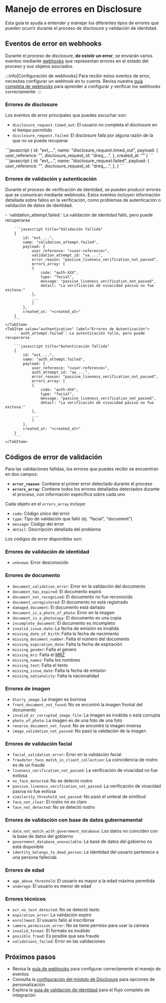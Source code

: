 
# Manejo de errores en Disclosure

Esta guía te ayuda a entender y manejar los diferentes tipos de errores que pueden ocurrir durante el proceso de disclosure y validación de identidad.

## Eventos de error en webhooks

Durante el proceso de disclosure, **de existir un error**, se enviarán varios eventos mediante [webhooks](../../api/webhooks.md) que representan errores en el estado del proceso y sus objetos asociados.

:::info[Configuración de webhooks]
Para recibir estos eventos de error, necesitas configurar un webhook en tu cuenta. Revisa nuestra [guía completa de webhooks](../../api/webhooks.md) para aprender a configurar y verificar los webhooks correctamente.
:::

### Errores de disclosure

Los eventos de error principales que puedes escuchar son:

- `disclosure_request.timed_out`: El usuario no completa el disclosure en el tiempo permitido
- `disclosure_request.failed`: El disclosure falla por alguna razón de la que no se puede recuperar

<Tabs>
    <TabItem value="timeout" label="Disclosure request caducado" default>
        ```javascript
        {
            id: "evt_...",
            name: "disclosure_request.timed_out",
            payload: {
                user_reference: "<user-reference>",
                disclosure_request_id: "dreq_...",
            },
            created_at: "<created_at>"
        }
        ```
    </TabItem>
    <TabItem value="error" label="Disclosure request fallido (error en el match)">
        ```javascript
        {
            id: "evt_...",
            name: "disclosure_request.failed",
            payload: {
                user_reference: "<user-reference>",
                disclosure_request_id: "dreq_...",
            },
        }
        ```
    </TabItem>
</Tabs>

### Errores de validación y autenticación

Durante el proceso de verificación de identidad, se pueden producir errores que se comunican mediante webhooks. Estos eventos incluyen información detallada sobre fallos en la verificación, como problemas de autenticación o validación de datos de identidad.

<Tabs>
    <TabItem value="validation" label="Errores de Validación" default>
        - `validation_attempt.failed`: La validación de identidad falló, pero puede recuperarse

        ```javascript title="Validación fallida"
        {
            id: "evt_...",
            name: "validation_attempt.failed",
            payload: {
                user_reference: "<user-reference>",
                validation_attempt_id: "va_...",
                error_reason: "passive_liveness_verification_not_passed",
                errors_array: [
                {
                    code: "auth-XXX",
                    type: "facial",
                    message: "passive_liveness_verification_not_passed",
                    detail: "La verificación de vivacidad pasiva no fue exitosa."
                },
                ...
                ]
            },
            created_at: "<created_at>"
        }
        ```
    </TabItem>
    <TabItem value="authentication" label="Errores de Autenticación">
        - `auth_attempt.failed`: La autenticación falló, pero puede recuperarse

        ```javascript title="Autenticación fallida"
        {
            id: "evt_...",
            name: "auth_attempt.failed",
            payload: {
                user_reference: "<user-reference>",
                auth_attempt_id: "aa_...",
                error_reason: "passive_liveness_verification_not_passed",
                errors_array: [
                {
                    code: "auth-XXX",
                    type: "facial",
                    message: "passive_liveness_verification_not_passed",
                    detail: "La verificación de vivacidad pasiva no fue exitosa."
                },
                ...
                ]
            },
            created_at: "<created_at>"
        }
        ```
    </TabItem>
</Tabs>

## Códigos de error de validación

Para las validaciones fallidas, los errores que puedes recibir se encuentran en dos campos:

- **`error_reason`**: Contiene el primer error detectado durante el proceso
- **`errors_array`**: Contiene todos los errores detallados detectados durante el proceso, con información específica sobre cada uno

Cada objeto en el `errors_array` incluye:
- `code`: Código único del error
- `type`: Tipo de validación que falló (ej. "facial", "document")
- `message`: Código del error
- `detail`: Descripción detallada del problema

Los códigos de error disponibles son:

### Errores de validación de identidad
- `unknown`: Error desconocido

### Errores de documento
- `document_validation_error`: Error en la validación del documento
- `document_has_expired`: El documento expiró
- `document_not_recognized`: El documento no fue reconocido
- `document_unregistered`: El documento no está registrado
- `damaged_document`: El documento está dañado
- `document_is_a_photo_of_photo`: Error en la imagen
- `document_is_a_photocopy`: El documento es una copia
- `incomplete_document`: El documento es incompleto
- `invalid_issue_date`: La fecha de emisión es inválida
- `missing_date_of_birth`: Falta la fecha de nacimiento
- `missing_document_number`: Falta el número del documento
- `missing_expiration_date`: Falta la fecha de expiración
- `missing_gender`: Falta el género
- `missing_mrz`: Falta el [MRZ](https://en.wikipedia.org/wiki/Machine-readable_passport)
- `missing_names`: Falta los nombres
- `missing_text`: Falta el texto
- `missing_issue_date`: Falta la fecha de emisión
- `missing_nationality`: Falta la nacionalidad

### Errores de imagen
- `blurry_image`: La imagen es borrosa
- `front_document_not_found`: No se encontró la imagen frontal del documento
- `invalid_or_corrupted_image_file`: La imagen es inválida o está corrupta
- `photo_of_photo`: La imagen es de una foto de una foto
- `reverse_document_not_found`: No se encontró la imagen inversa
- `image_validation_not_passed`: No pasó la validación de la imagen

### Errores de validación facial
- `facial_validation_error`: Error en la validación facial
- `fraudster_face_match_in_client_collection`: La coincidencia de rostro es de un fraude
- `liveness_verification_not_passed`: La verificación de vivacidad no fue exitosa
- `no_face_detected`: No se detectó rostro
- `passive_liveness_verification_not_passed`: La verificación de vivacidad pasiva no fue exitosa
- `similarity_threshold_not_passed`: No pasó el umbral de similitud
- `face_not_clear`: El rostro no es claro
- `face_not_detected`: No se detectó rostro

### Errores de validación con base de datos gubernamental
- `data_not_match_with_government_database`: Los datos no coinciden con la base de datos del gobierno
- `government_database_unavailable`: La base de datos del gobierno no está disponible
- `identity_belongs_to_dead_person`: La identidad del usuario pertenece a una persona fallecida

### Errores de edad
- `age_above_threshold`: El usuario es mayor a la edad máxima permitida
- `underage`: El usuario es menor de edad

### Errores técnicos
- `ocr_no_text_detected`: No se detectó texto
- `expiration_error`: La validación expiró
- `enrollment`: El usuario falló al inscribirse
- `camera_permission_error`: No se tiene permiso para usar la cámara
- `invalid_format`: El formato es inválido
- `possible_fraud`: Es posible que sea fraude
- `validations_failed`: Error en las validaciones

## Próximos pasos

- Revisa la [guía de webhooks](../../api/webhooks.md) para configurar correctamente el manejo de eventos
- Consulta la [configuración del módulo de Disclosure](./configuration) para opciones de personalización
- Explora la [guía de validación de identidad](./validate-identity) para el flujo completo de integración
